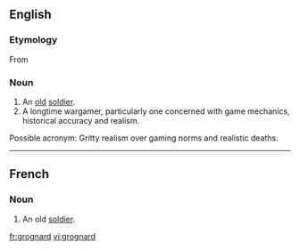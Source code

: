 ==English==

===Etymology===
From {{etyl|fr|en}} {{term|grognard||lang=fr|old soldier}}

===Noun===
{{en-noun}}

# An [[old]] [[soldier]].
# A longtime wargamer, particularly one concerned with game mechanics, historical accuracy and realism.

Possible acronym: Gritty realism over gaming norms and realistic deaths.
----

==French==

===Noun===
{{fr-noun|m}}

# An old [[soldier]].

[[fr:grognard]]
[[vi:grognard]]